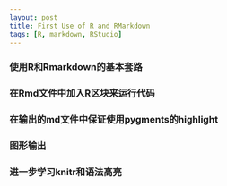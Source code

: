 ```yaml
---
layout: post
title: First Use of R and RMarkdown
tags: [R, markdown, RStudio]
---
```


### 使用R和Rmarkdown的基本套路

### 在Rmd文件中加入R区块来运行代码

### 在输出的md文件中保证使用pygments的highlight

### 图形输出

### 进一步学习knitr和语法高亮
